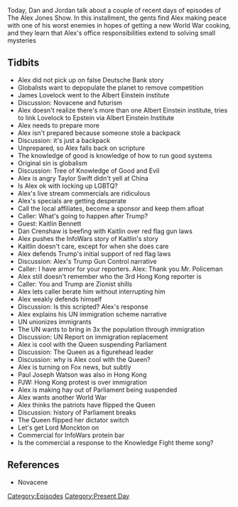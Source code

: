 {{DEFAULTSORT:
    #_EPISODE_0337:August 28-29, 2019
}}{{Episode
    | title             = August 28-29, 2019
    | caption           = [https://knowledgefight.libsyn.com/knowledge-fight-august-28-29-2019 Listen to this episode on Libsyn]
    | episodeNumber     = 337
    | length            = 01:40:58
    | airDate           = August 30, 2019
    | coverageStartDate = August 28, 2019
    | coverageEndDate   = August 29, 2019
    | episodeType       = [[:Category:Present Day|Present Day]]
    | appearance        = [[James Lovelock]], [[Jeffrey Epstein]], [[Taylor Swift]], [[Kaitlin Bennett]], [[Dan Crenshaw]], [[Paul Joseph Watson]], [[Lord Monckton]]
    | previousEpisode   = [[336: March 24-26, 2013]]
    | nextEpisode       = [[338: March 27-28, 2013]]
}}

{{Stub}}

Today, Dan and Jordan talk about a couple of recent days of episodes of The Alex Jones Show. In this installment, the gents find Alex making peace with one of his worst enemies in hopes of getting a new World War cooking, and they learn that Alex's office responsibilities extend to solving small mysteries

==Tidbits==

*Alex did not pick up on false Deutsche Bank story
*Globalists want to depopulate the planet to remove competition
*James Lovelock went to the Albert Einstein institute
*Discussion: Novacene and futurism
*Alex doesn't realize there's more than one Albert Einstein institute, tries to link Lovelock to Epstein via Albert Einstein Institute
*Alex needs to prepare more
*Alex isn't prepared because someone stole a backpack
*Discussion: it's just a backpack
*Unprepared, so Alex falls back on scripture
*The knowledge of good is knowledge of how to run good systems
*Original sin is globalism
*Discussion: Tree of Knowledge of Good and Evil
*Alex is angry Taylor Swift didn't yell at China
*Is Alex ok with locking up LGBTQ?
*Alex's live stream commercials are ridiculous
*Alex's specials are getting desperate
*Call the local affiliates, become a sponsor and keep them afloat
*Caller: What's going to happen after Trump?
*Guest: Kaitlin Bennett
*Dan Crenshaw is beefing with Kaitlin over red flag gun laws
*Alex pushes the InfoWars story of Kaitlin's story
*Kaitlin doesn't care, except for when she does care
*Alex defends Trump's initial support of red flag laws
*Discussion: Alex's Trump Gun Control narrative
*Caller: I have armor for your reporters. Alex: Thank you Mr. Policeman
*Alex still doesn't remember who the 3rd Hong Kong reporter is
*Caller: You and Trump are Zionist shills
*Alex lets caller berate him without interrupting him
*Alex weakly defends himself
*Discussion: Is this scripted? Alex's response
*Alex explains his UN immigration scheme narrative
*UN unionizes immigrants
*The UN wants to bring in 3x the population through immigration
*Discussion: UN Report on immigration replacement
*Alex is cool with the Queen suspending Parliament
*Discussion: The Queen as a figurehead leader
*Discussion: why is Alex cool with the Queen?
*Alex is turning on Fox news, but subtly
*Paul Joseph Watson was also in Hong Kong
*PJW: Hong Kong protest is over immigration
*Alex is making hay out of Parliament being suspended
*Alex wants another World War
*Alex thinks the patriots have flipped the Queen
*Discussion: history of Parliament breaks
*The Queen flipped her dictator switch
*Let's get Lord Monckton on
*Commercial for InfoWars protein bar
*Is the commercial a response to the Knowledge Fight theme song?

==References==

*Novacene

[[Category:Episodes]]
[[Category:Present Day]]
